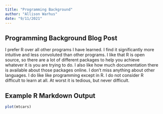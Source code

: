 ```yaml
---
title: "Programming Background"
author: "Allison Warhus"
date: "9/11/2021"
---
```


## Programming Background Blog Post

I prefer R over all other programs I have learned. I find it significantly more intuitive and less convoluted than other programs. I like that R is open source, so there are a lot of different packages to help you achieve whatever it is you are trying to do. I also like how much documentation there is available about those packages online.
I don't miss anything about other languages. I do like like programming except in R. I do not consider R difficult to learn at all. At worst it is tedious, but never difficult. 

## Example R Markdown Output

```r
plot(mtcars)
```
